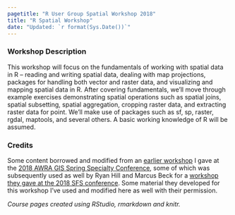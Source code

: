 ```yaml
---
pagetitle: "R User Group Spatial Workshop 2018"
title: "R Spatial Workshop"
date: "Updated: `r format(Sys.Date())`"
---
```


### Workshop Description
This workshop will focus on the fundamentals of working with spatial data in R – reading and writing spatial data, dealing with map projections, packages for handling both vector and raster data, and visualizing and mapping spatial data in R. After covering fundamentals, we’ll move through example exercises demonstrating spatial operations such as spatial joins, spatial subsetting, spatial aggregation, cropping raster data, and extracting raster data for point. We’ll make use of packages such as sf, sp, raster, rgdal, maptools, and several others. A basic working knowledge of R will be assumed.

### Credits
Some content borrowed and modified from an [earlier workshop](https://mhweber.github.io/AWRA_GIS_R_Workshop/) I gave at the [2018 AWRA GIS Spring Specialty Conference](https://www.awra.org/meetings/Orlando2018/index.html), some of which was subsequently used as well by Ryan Hill and Marcus Beck for a [workshop they gave at the 2018 SFS conference](https://ryan-hill.github.io/sfs-r-gis-2018/).  Some material they developed for this workshop I've used and modified here as well with their permission.  

*Course pages created using RStudio, rmarkdown and knitr.*
